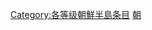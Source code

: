 {{catmore1|[[Wikipedia:朝鲜半岛专题|Wikipedia:朝鲜半岛专题]]}}
{{Articles by Quality|topic=朝鲜半岛|project=朝鲜半岛|format=toc}}
{{emptycat}}
[[Category:各等级朝鮮半島条目|Category:各等级朝鮮半島条目]]
[[Category:分類級條目|朝]]